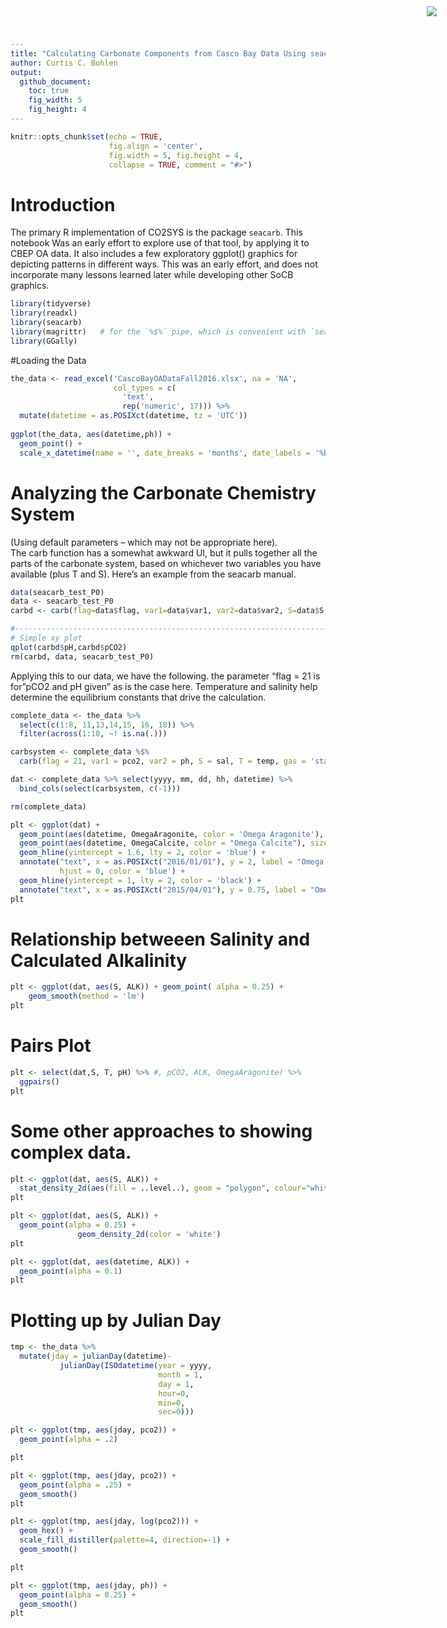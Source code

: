 ```yaml
---
title: "Calculating Carbonate Components from Casco Bay Data Using seacarb"
author: Curtis C. Bohlen
output: 
  github_document:
    toc: true
    fig_width: 5
    fig_height: 4
---
```


<img
    src="https://www.cascobayestuary.org/wp-content/uploads/2014/04/logo_sm.jpg"
    style="position:absolute;top:10px;right:50px;" />


```r
knitr::opts_chunk$set(echo = TRUE,
                      fig.align = 'center',
                      fig.width = 5, fig.height = 4,
                      collapse = TRUE, comment = "#>")
```

# Introduction
The primary R implementation of CO2SYS is the package `seacarb`.  This notebook 
Was an early effort to explore use of that tool, by applying it to CBEP OA data.
It also includes a few exploratory ggplot() graphics for depicting patterns in 
different ways.  This was an early effort, and does not incorporate many
lessons learned later while developing other SoCB graphics.

```r
library(tidyverse)
library(readxl)
library(seacarb)
library(magrittr)   # for the `%$%` pipe, which is convenient with `seacarb`.
library(GGally)
```

#Loading the Data
```r
the_data <- read_excel('CascoBayOADataFall2016.xlsx', na = 'NA',
                       col_types = c(
                         'text',
                         rep('numeric', 17))) %>%
  mutate(datetime = as.POSIXct(datetime, tz = 'UTC'))
  
ggplot(the_data, aes(datetime,ph)) + 
  geom_point() + 
  scale_x_datetime(name = '', date_breaks = 'months', date_labels = '%B')
```

# Analyzing the Carbonate Chemistry System
(Using default parameters -- which may not be appropriate here).  
The carb function has a somewhat awkward UI, but it pulls together all the parts
of the carbonate system, based on whichever two variables you have available 
(plus T and S).  Here's an example from the seacarb manual.
```r
data(seacarb_test_P0)
data <- seacarb_test_P0
carbd <- carb(flag=data$flag, var1=data$var1, var2=data$var2, S=data$S, T=data$T, P=data$P, Sit=data$Sit, Pt=data$Pt)

#----------------------------------------------------------------------
# Simple xy plot
qplot(carbd$pH,carbd$pCO2)
rm(carbd, data, seacarb_test_P0)
```

Applying this to our data, we have the following.  the parameter "flag = 21 is for "pCO2 and pH given" as is the case here.  Temperature and salinity help determine the equilibrium constants that drive the calculation.
```r
complete_data <- the_data %>%
  select(c(1:8, 11,13,14,15, 16, 18)) %>%
  filter(across(1:10, ~! is.na(.)))

carbsystem <- complete_data %$% 
  carb(flag = 21, var1 = pco2, var2 = ph, S = sal, T = temp, gas = 'standard')

dat <- complete_data %>% select(yyyy, mm, dd, hh, datetime) %>% 
  bind_cols(select(carbsystem, c(-1)))

rm(complete_data)
```

```r
plt <- ggplot(dat) +
  geom_point(aes(datetime, OmegaAragonite, color = 'Omega Aragonite'), size = .5, alpha = 0.25) +
  geom_point(aes(datetime, OmegaCalcite, color = "Omega Calcite"), size = .5, alpha = 0.25) +
  geom_hline(yintercept = 1.6, lty = 2, color = 'blue') +
  annotate("text", x = as.POSIXct("2016/01/01"), y = 2, label = "Omega = 1.6",
           hjust = 0, color = 'blue') +
  geom_hline(yintercept = 1, lty = 2, color = 'black') +
  annotate("text", x = as.POSIXct("2015/04/01"), y = 0.75, label = "Omega = 1", hjust = 0)
plt
```

# Relationship betweeen Salinity and Calculated Alkalinity
```r
plt <- ggplot(dat, aes(S, ALK)) + geom_point( alpha = 0.25) +
    geom_smooth(method = 'lm')
plt
```


# Pairs Plot
```r
plt <- select(dat,S, T, pH) %>% #, pCO2, ALK, OmegaAragonite) %>%
  ggpairs()
plt
```

# Some other approaches to showing complex data.
```r
plt <- ggplot(dat, aes(S, ALK)) + 
  stat_density_2d(aes(fill = ..level..), geom = "polygon", colour="white")
plt
```

```r
plt <- ggplot(dat, aes(S, ALK)) +
  geom_point(alpha = 0.25) +
               geom_density_2d(color = 'white')
plt
```

```r
plt <- ggplot(dat, aes(datetime, ALK)) + 
  geom_point(alpha = 0.1)
plt
```

# Plotting up by Julian Day
```r
tmp <- the_data %>% 
  mutate(jday = julianDay(datetime)-
           julianDay(ISOdatetime(year = yyyy,
                                 month = 1,
                                 day = 1,
                                 hour=0,
                                 min=0,
                                 sec=0)))

plt <- ggplot(tmp, aes(jday, pco2)) + 
  geom_point(alpha = .2)

plt

```

```r
plt <- ggplot(tmp, aes(jday, pco2)) + 
  geom_point(alpha = .25) +
  geom_smooth()
plt
```

```r
plt <- ggplot(tmp, aes(jday, log(pco2))) + 
  geom_hex() + 
  scale_fill_distiller(palette=4, direction=-1) + 
  geom_smooth()

plt

```


```r
plt <- ggplot(tmp, aes(jday, ph)) +
  geom_point(alpha = 0.25) +
  geom_smooth()
plt
```










